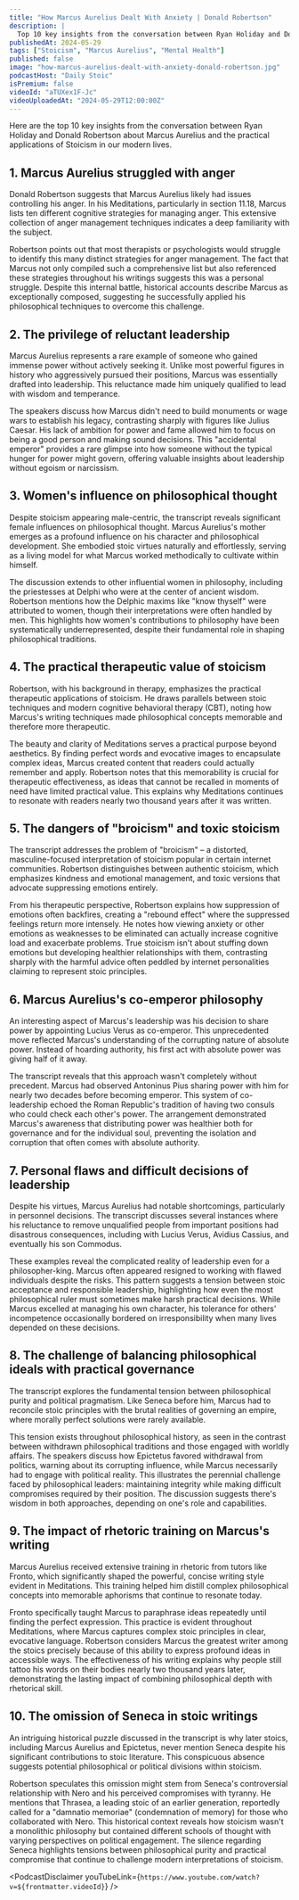 ```yaml
---
title: "How Marcus Aurelius Dealt With Anxiety | Donald Robertson"
description: |
  Top 10 key insights from the conversation between Ryan Holiday and Donald Robertson about Marcus Aurelius and the practical applications of Stoicism in our modern lives.
publishedAt: 2024-05-29
tags: ["Stoicism", "Marcus Aurelius", "Mental Health"]
published: false
image: "how-marcus-aurelius-dealt-with-anxiety-donald-robertson.jpg"
podcastHost: "Daily Stoic"
isPremium: false
videoId: "aTUXex1F-Jc"
videoUploadedAt: "2024-05-29T12:00:00Z"
---
```



<PodcastSummaryPageLayout frontmatter={frontmatter}>

Here are the top 10 key insights from the conversation between Ryan Holiday and Donald Robertson about Marcus Aurelius and the practical applications of Stoicism in our modern lives.

## 1. Marcus Aurelius struggled with anger

Donald Robertson suggests that Marcus Aurelius likely had issues controlling his anger. In his Meditations, particularly in section 11.18, Marcus lists ten different cognitive strategies for managing anger. This extensive collection of anger management techniques indicates a deep familiarity with the subject.

Robertson points out that most therapists or psychologists would struggle to identify this many distinct strategies for anger management. The fact that Marcus not only compiled such a comprehensive list but also referenced these strategies throughout his writings suggests this was a personal struggle. Despite this internal battle, historical accounts describe Marcus as exceptionally composed, suggesting he successfully applied his philosophical techniques to overcome this challenge.

## 2. The privilege of reluctant leadership

Marcus Aurelius represents a rare example of someone who gained immense power without actively seeking it. Unlike most powerful figures in history who aggressively pursued their positions, Marcus was essentially drafted into leadership. This reluctance made him uniquely qualified to lead with wisdom and temperance.

The speakers discuss how Marcus didn't need to build monuments or wage wars to establish his legacy, contrasting sharply with figures like Julius Caesar. His lack of ambition for power and fame allowed him to focus on being a good person and making sound decisions. This "accidental emperor" provides a rare glimpse into how someone without the typical hunger for power might govern, offering valuable insights about leadership without egoism or narcissism.

## 3. Women's influence on philosophical thought

Despite stoicism appearing male-centric, the transcript reveals significant female influences on philosophical thought. Marcus Aurelius's mother emerges as a profound influence on his character and philosophical development. She embodied stoic virtues naturally and effortlessly, serving as a living model for what Marcus worked methodically to cultivate within himself.

The discussion extends to other influential women in philosophy, including the priestesses at Delphi who were at the center of ancient wisdom. Robertson mentions how the Delphic maxims like "know thyself" were attributed to women, though their interpretations were often handled by men. This highlights how women's contributions to philosophy have been systematically underrepresented, despite their fundamental role in shaping philosophical traditions.

## 4. The practical therapeutic value of stoicism

Robertson, with his background in therapy, emphasizes the practical therapeutic applications of stoicism. He draws parallels between stoic techniques and modern cognitive behavioral therapy (CBT), noting how Marcus's writing techniques made philosophical concepts memorable and therefore more therapeutic.

The beauty and clarity of Meditations serves a practical purpose beyond aesthetics. By finding perfect words and evocative images to encapsulate complex ideas, Marcus created content that readers could actually remember and apply. Robertson notes that this memorability is crucial for therapeutic effectiveness, as ideas that cannot be recalled in moments of need have limited practical value. This explains why Meditations continues to resonate with readers nearly two thousand years after it was written.

## 5. The dangers of "broicism" and toxic stoicism

The transcript addresses the problem of "broicism" – a distorted, masculine-focused interpretation of stoicism popular in certain internet communities. Robertson distinguishes between authentic stoicism, which emphasizes kindness and emotional management, and toxic versions that advocate suppressing emotions entirely.

From his therapeutic perspective, Robertson explains how suppression of emotions often backfires, creating a "rebound effect" where the suppressed feelings return more intensely. He notes how viewing anxiety or other emotions as weaknesses to be eliminated can actually increase cognitive load and exacerbate problems. True stoicism isn't about stuffing down emotions but developing healthier relationships with them, contrasting sharply with the harmful advice often peddled by internet personalities claiming to represent stoic principles.

## 6. Marcus Aurelius's co-emperor philosophy

An interesting aspect of Marcus's leadership was his decision to share power by appointing Lucius Verus as co-emperor. This unprecedented move reflected Marcus's understanding of the corrupting nature of absolute power. Instead of hoarding authority, his first act with absolute power was giving half of it away.

The transcript reveals that this approach wasn't completely without precedent. Marcus had observed Antoninus Pius sharing power with him for nearly two decades before becoming emperor. This system of co-leadership echoed the Roman Republic's tradition of having two consuls who could check each other's power. The arrangement demonstrated Marcus's awareness that distributing power was healthier both for governance and for the individual soul, preventing the isolation and corruption that often comes with absolute authority.

## 7. Personal flaws and difficult decisions of leadership

Despite his virtues, Marcus Aurelius had notable shortcomings, particularly in personnel decisions. The transcript discusses several instances where his reluctance to remove unqualified people from important positions had disastrous consequences, including with Lucius Verus, Avidius Cassius, and eventually his son Commodus.

These examples reveal the complicated reality of leadership even for a philosopher-king. Marcus often appeared resigned to working with flawed individuals despite the risks. This pattern suggests a tension between stoic acceptance and responsible leadership, highlighting how even the most philosophical ruler must sometimes make harsh practical decisions. While Marcus excelled at managing his own character, his tolerance for others' incompetence occasionally bordered on irresponsibility when many lives depended on these decisions.

## 8. The challenge of balancing philosophical ideals with practical governance

The transcript explores the fundamental tension between philosophical purity and political pragmatism. Like Seneca before him, Marcus had to reconcile stoic principles with the brutal realities of governing an empire, where morally perfect solutions were rarely available.

This tension exists throughout philosophical history, as seen in the contrast between withdrawn philosophical traditions and those engaged with worldly affairs. The speakers discuss how Epictetus favored withdrawal from politics, warning about its corrupting influence, while Marcus necessarily had to engage with political reality. This illustrates the perennial challenge faced by philosophical leaders: maintaining integrity while making difficult compromises required by their position. The discussion suggests there's wisdom in both approaches, depending on one's role and capabilities.

## 9. The impact of rhetoric training on Marcus's writing

Marcus Aurelius received extensive training in rhetoric from tutors like Fronto, which significantly shaped the powerful, concise writing style evident in Meditations. This training helped him distill complex philosophical concepts into memorable aphorisms that continue to resonate today.

Fronto specifically taught Marcus to paraphrase ideas repeatedly until finding the perfect expression. This practice is evident throughout Meditations, where Marcus captures complex stoic principles in clear, evocative language. Robertson considers Marcus the greatest writer among the stoics precisely because of this ability to express profound ideas in accessible ways. The effectiveness of his writing explains why people still tattoo his words on their bodies nearly two thousand years later, demonstrating the lasting impact of combining philosophical depth with rhetorical skill.

## 10. The omission of Seneca in stoic writings

An intriguing historical puzzle discussed in the transcript is why later stoics, including Marcus Aurelius and Epictetus, never mention Seneca despite his significant contributions to stoic literature. This conspicuous absence suggests potential philosophical or political divisions within stoicism.

Robertson speculates this omission might stem from Seneca's controversial relationship with Nero and his perceived compromises with tyranny. He mentions that Thrasea, a leading stoic of an earlier generation, reportedly called for a "damnatio memoriae" (condemnation of memory) for those who collaborated with Nero. This historical context reveals how stoicism wasn't a monolithic philosophy but contained different schools of thought with varying perspectives on political engagement. The silence regarding Seneca highlights tensions between philosophical purity and practical compromise that continue to challenge modern interpretations of stoicism.

<PodcastDisclaimer
  youTubeLink={`https://www.youtube.com/watch?v=${frontmatter.videoId}`}
/>

</PodcastSummaryPageLayout>
